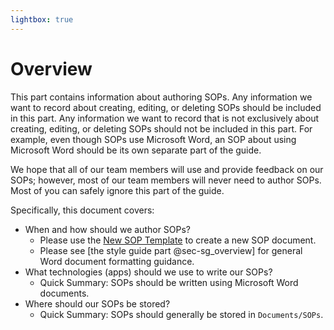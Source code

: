 ```yaml
---
lightbox: true
---
```


# Overview {#sec-as_overview}
This part contains information about authoring SOPs. Any information we want to record about creating, editing, or deleting SOPs should be included in this part. Any information we want to record that is not exclusively about creating, editing, or deleting SOPs should not be included in this part. For example, even though SOPs use Microsoft Word, an SOP about using Microsoft Word should be its own separate part of the guide. 

::: {.callout-note}
We hope that all of our team members will use and provide feedback on our SOPs; however, most of our team members will never need to author SOPs. Most of you can safely ignore this part of the guide.
:::

Specifically, this document covers: 

  - When and how should we author SOPs? 
    - Please use the [New SOP Template](https://uthtmc.sharepoint.com/:w:/r/sites/SPHCannellResearch/Shared%20Documents/SOPs/SOP%20Template.docx?d=wdca3cccdecd5484cabeb5054608e5b33&csf=1&web=1&e=HiuhkD) to create a new SOP document. 
    - Please see [the style guide part @sec-sg_overview] for general Word document formatting guidance. 
  - What technologies (apps) should we use to write our SOPs? 
    - Quick Summary: SOPs should be written using Microsoft Word documents. 
  - Where should our SOPs be stored? 
    - Quick Summary: SOPs should generally be stored in `Documents/SOPs`. 